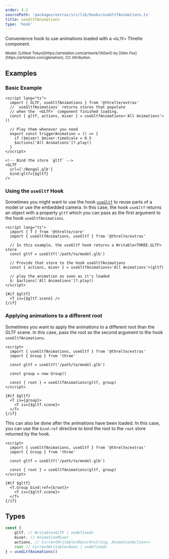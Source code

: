 ```yaml
---
order: 4.2
sourcePath: 'packages/extras/src/lib/hooks/useGltfAnimations.ts'
title: useGltfAnimations
type: 'hook'
---
```



Convenience hook to use animations loaded with a `<GLTF>` Threlte component.

<Example path="extras/use-gltf-animations" />

<small>
	Model: [Littlest Tokyo](https://artstation.com/artwork/1AGwX) by [Glen
	Fox](https://artstation.com/glenatron), CC Attribution.
</small>

## Examples

### Basic Example

```svelte
<script lang="ts">
  import { GLTF, useGltfAnimations } from '@threlte/extras'
  // `useGltfAnimations` returns stores that populate
  // when the `<GLTF>` component finished loading.
  const { gltf, actions, mixer } = useGltfAnimations<'All Animations'>()

  // Play them whenever you need
  export const triggerAnimation = () => {
    if ($mixer) $mixer.timeScale = 0.5
    $actions['All Animations']?.play()
  }
</script>

<!-- Bind the store `gltf` -->
<GLTF
  url={'/Bengal.glb'}
  bind:gltf={$gltf}
/>
```

### Using the `useGltf` Hook

Sometimes you might want to use the hook [`useGltf`](/reference/extras/use-gltf) to reuse parts of a model or use the embedded camera. In this case, the hook `useGltf` returns an object with a property `gltf` which you can pass as the first argument to the hook `useGltfAnimations`.

```svelte
<script lang="ts">
  import { T } from '@threlte/core'
  import { useGltfAnimations, useGltf } from '@threlte/extras'

  // In this example, the useGltf hook returns a Writable<THREE.GLTF> store
  const gltf = useGltf('/path/to/model.glb')

  // Provide that store to the hook useGltfAnimations
  const { actions, mixer } = useGltfAnimations<'All Animations'>(gltf)

  // play the animation as soon as it's loaded
  $: $actions['All Animations']?.play()
</script>

{#if $gltf}
  <T is={$gltf.scene} />
{/if}
```

### Applying animations to a different root

Sometimes you want to apply the animations to a different root than the GLTF scene. In this case, pass the root as the second argument to the hook `useGltfAnimations`.

```svelte
<script>
  import { useGltfAnimations, useGltf } from '@threlte/extras'
  import { Group } from 'three'

  const gltf = useGltf('/path/to/model.glb')

  const group = new Group()

  const { root } = useGltfAnimations(gltf, group)
</script>

{#if $gltf}
  <T is={group}>
    <T is={$gltf.scene}>
  </T>
{/if}
```

This can also be done after the animations have been loaded. In this case, you can use the `bind:ref` directive to bind the root to the `root` store returned by the hook.

```svelte
<script>
  import { useGltfAnimations, useGltf } from '@threlte/extras'
  import { Group } from 'three'

  const gltf = useGltf('/path/to/model.glb')

  const { root } = useGltfAnimations(gltf, group)
</script>

{#if $gltf}
  <T.Group bind:ref={$root}>
    <T is={$gltf.scene}>
  </T>
{/if}
```

## Types

```ts
const {
	gltf, // Writable<GLTF | undefined>
	mixer, // AnimationMixer
	actions, // CurrentWritable<Record<string, AnimationAction>>
	root // CurrentWritable<Root | undefined>
} = useGLtfAnimations()
```

